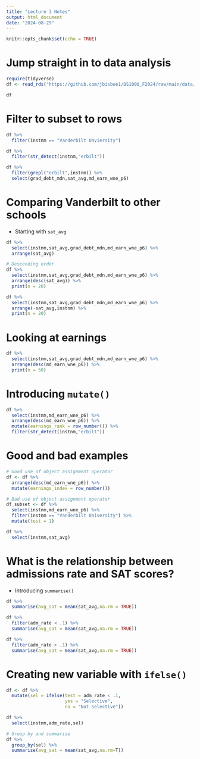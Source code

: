 ```yaml
---
title: "Lecture 3 Notes"
output: html_document
date: "2024-08-29"
---
```


```r
knitr::opts_chunk$set(echo = TRUE)
```

# Jump straight in to data analysis

```r
require(tidyverse)
df <- read_rds("https://github.com/jbisbee1/DS1000_F2024/raw/main/data/sc_debt.Rds")

df
```

# Filter to subset to rows

```r
df %>%
  filter(instnm == "Vanderbilt Unviersity")

df %>%
  filter(str_detect(instnm,"erbilt"))

df %>%
  filter(grepl("erbilt",instnm)) %>%
  select(grad_debt_mdn,sat_avg,md_earn_wne_p6)
```

# Comparing Vanderbilt to other schools

- Starting with `sat_avg`

```r
df %>%
  select(instnm,sat_avg,grad_debt_mdn,md_earn_wne_p6) %>% 
  arrange(sat_avg)

# Descending order
df %>%
  select(instnm,sat_avg,grad_debt_mdn,md_earn_wne_p6) %>% 
  arrange(desc(sat_avg)) %>%
  print(n = 20)

df %>%
  select(instnm,sat_avg,grad_debt_mdn,md_earn_wne_p6) %>% 
  arrange(-sat_avg,instnm) %>%
  print(n = 20)
```

# Looking at earnings

```r
df %>%
  select(instnm,sat_avg,grad_debt_mdn,md_earn_wne_p6) %>% 
  arrange(desc(md_earn_wne_p6)) %>%
  print(n = 50)
```

# Introducing `mutate()`

```r
df %>%
  select(instnm,md_earn_wne_p6) %>%
  arrange(desc(md_earn_wne_p6)) %>%
  mutate(earnings_rank = row_number()) %>%
  filter(str_detect(instnm,"erbilt"))
```

# Good and bad examples

```r
# Good use of object assignment operator
df <- df %>%
  arrange(desc(md_earn_wne_p6)) %>%
  mutate(earnings_index = row_number())

# Bad use of object assignment operator
df_subset <- df %>%
  select(instnm,md_earn_wne_p6) %>%
  filter(instnm == "Vanderbilt University") %>%
  mutate(test = 1)

df %>%
  select(instnm,sat_avg)
```

# What is the relationship between admissions rate and SAT scores?

- Introducing `summarise()`

```r
df %>%
  summarise(avg_sat = mean(sat_avg,na.rm = TRUE))

df %>%
  filter(adm_rate < .1) %>%
  summarise(avg_sat = mean(sat_avg,na.rm = TRUE))

df %>%
  filter(adm_rate > .1) %>%
  summarise(avg_sat = mean(sat_avg,na.rm = TRUE))
```

# Creating new variable with `ifelse()`

```r
df <- df %>%
  mutate(sel = ifelse(test = adm_rate < .1,
                      yes = "Selective",
                      no = "Not selective"))

df %>%
  select(instnm,adm_rate,sel)

# Group by and summarise
df %>%
  group_by(sel) %>%
  summarise(avg_sat = mean(sat_avg,na.rm=T))
```


